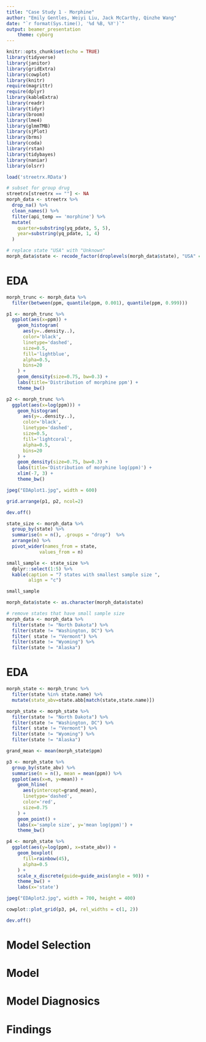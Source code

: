 ```yaml
---
title: "Case Study 1 - Morphine"
author: "Emily Gentles, Weiyi Liu, Jack McCarthy, Qinzhe Wang"
date: "`r format(Sys.time(), '%d %B, %Y')`"
output: beamer_presentation
    theme: cyborg
---
```



```r
knitr::opts_chunk$set(echo = TRUE)
library(tidyverse)
library(janitor)
library(gridExtra)
library(cowplot)
library(knitr)
require(magrittr)
require(dplyr)
library(kableExtra)
library(readr)
library(tidyr)
library(broom)
library(lme4)
library(glmmTMB)
library(sjPlot)
library(brms)
library(coda)
library(rstan)
library(tidybayes)
library(naniar)
library(olsrr)
```

```r
load('streetrx.RData')
```

```r
# subset for group drug
streetrx[streetrx == ""] <- NA
morph_data <- streetrx %>%
  drop_na() %>%
  clean_names() %>%
  filter(api_temp == 'morphine') %>%
  mutate(
    quarter=substring(yq_pdate, 5, 5),
    year=substring(yq_pdate, 1, 4)
  )
```


```r
# replace state "USA" with "Unknown"
morph_data$state <- recode_factor(droplevels(morph_data$state), "USA" = "Unknown")

```


# EDA 

```r
morph_trunc <- morph_data %>%
  filter(between(ppm, quantile(ppm, 0.001), quantile(ppm, 0.999)))

p1 <- morph_trunc %>%
  ggplot(aes(x=ppm)) +
    geom_histogram(
      aes(y=..density..), 
      color='black', 
      linetype='dashed',
      size=0.5,
      fill='lightblue', 
      alpha=0.5,
      bins=20
    ) +
    geom_density(size=0.75, bw=0.3) +
    labs(title='Distribution of morphine ppm') +
    theme_bw()

p2 <- morph_trunc %>%
  ggplot(aes(x=log(ppm))) +
    geom_histogram(
      aes(y=..density..), 
      color='black', 
      linetype='dashed',
      size=0.5,
      fill='lightcoral', 
      alpha=0.5,
      bins=20
    ) +
    geom_density(size=0.75, bw=0.3) +
    labs(title='Distribution of morphine log(ppm)') +
    xlim(-7, 3) +
    theme_bw()

jpeg("EDAplot1.jpg", width = 600)

grid.arrange(p1, p2, ncol=2)

dev.off()
```


```r
state_size <- morph_data %>%
  group_by(state) %>%
  summarise(n = n(), .groups = "drop")  %>%
  arrange(n) %>%
  pivot_wider(names_from = state,
            values_from = n)

small_sample <- state_size %>% 
  dplyr::select(1:5) %>% 
  kable(caption = "7 states with smallest sample size ",
        align = "c")

small_sample

morph_data$state <- as.character(morph_data$state)

# remove states that have small sample size
morph_data <- morph_data %>%
  filter(state != "North Dakota") %>%
  filter(state != "Washington, DC") %>%
  filter( state != "Vermont") %>%
  filter(state != "Wyoming") %>%
  filter(state != "Alaska")
```

# EDA 

```r
morph_state <- morph_trunc %>%
  filter(state %in% state.name) %>%
  mutate(state_abv=state.abb[match(state,state.name)])

morph_state <- morph_state %>%
  filter(state != "North Dakota") %>%
  filter(state != "Washington, DC") %>%
  filter( state != "Vermont") %>%
  filter(state != "Wyoming") %>%
  filter(state != "Alaska")

grand_mean <- mean(morph_state$ppm)

p3 <- morph_state %>%
  group_by(state_abv) %>%
  summarise(n = n(), mean = mean(ppm)) %>%
  ggplot(aes(x=n, y=mean)) +
    geom_hline(
      aes(yintercept=grand_mean),
      linetype='dashed',
      color='red',
      size=0.75
    ) +
    geom_point() +
    labs(x='sample size', y='mean log(ppm)') +
    theme_bw()

p4 <- morph_state %>%
  ggplot(aes(y=log(ppm), x=state_abv)) +
    geom_boxplot(
      fill=rainbow(45),
      alpha=0.5    
    ) +
    scale_x_discrete(guide=guide_axis(angle = 90)) +
    theme_bw() +
    labs(x='state')

jpeg("EDAplot2.jpg", width = 700, height = 400)

cowplot::plot_grid(p3, p4, rel_widths = c(1, 2))

dev.off()
```

# Model Selection

# Model

# Model Diagnosics

# Findings
